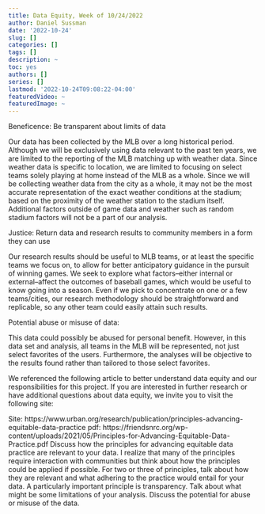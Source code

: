 ```yaml
---
title: Data Equity, Week of 10/24/2022
author: Daniel Sussman
date: '2022-10-24'
slug: []
categories: []
tags: []
description: ~
toc: yes
authors: []
series: []
lastmod: '2022-10-24T09:08:22-04:00'
featuredVideo: ~
featuredImage: ~
---
```



Beneficence: Be transparent about limits of data

Our data has been collected by the MLB over a long historical period. Although we will be exclusively using data relevant to the past ten years, we are limited to the reporting of the MLB matching up with weather data. Since weather data is specific to location, we are limited to focusing on select teams solely playing at home instead of the MLB as a whole. Since we will be collecting weather data from the city as a whole, it may not be the most accurate representation of the exact weather conditions at the stadium; based on the proximity of the weather station to the stadium itself. Additional factors outside of game data and weather such as random stadium factors will not be a part of our analysis. 

Justice: Return data and research results to community members in a form they can use

Our research results should be useful to MLB teams, or at least the specific teams we focus on, to allow for better anticipatory guidance in the pursuit of winning games. We seek to explore what factors--either internal or external--affect the outcomes of baseball games, which would be useful to know going into a season. Even if we pick to concentrate on one or a few teams/cities, our research methodology should be straightforward and replicable, so any other team could easily attain such results.

Potential abuse or misuse of data:

This data could possibly be abused for personal benefit. However, in this data set and analysis, all teams in the MLB will be represented, not just select favorites of the users. Furthermore, the analyses will be objective to the results found rather than tailored to those select favorites. 

We referenced the following article to better understand data equity and our responsibilities for this project. If you are interested in further research or have additional questions about data equity, we invite you to visit the following site:

Site: https://www.urban.org/research/publication/principles-advancing-equitable-data-practice
pdf: https://friendsnrc.org/wp-content/uploads/2021/05/Principles-for-Advancing-Equitable-Data-Practice.pdf
Discuss how the principles for advancing equitable data practice are relevant to your data. I realize that many of the principles require interaction with communities but think about how the principles could be applied if possible.
For two or three of principles, talk about how they are relevant and what adhering to the practice would entail for your data.
A particularly important principle is transparency. Talk about what might be some limitations of your analysis.
Discuss the potential for abuse or misuse of the data. 